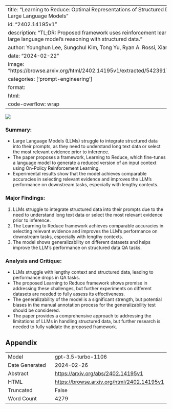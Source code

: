 
---
title: "Learning to Reduce: Optimal Representations of Structured Data in Prompting Large Language Models"
id: "2402.14195v1"
description: "TL;DR: Proposed framework uses reinforcement learning to improve large language model's reasoning with structured data."
author: Younghun Lee, Sungchul Kim, Tong Yu, Ryan A. Rossi, Xiang Chen
date: "2024-02-22"
image: "https://browse.arxiv.org/html/2402.14195v1/extracted/5423917/figs/model.png"
categories: ['prompt-engineering']
format:
  html:
    code-overflow: wrap
---

![](https://browse.arxiv.org/html/2402.14195v1/extracted/5423917/figs/model.png)

### **Summary:**
- Large Language Models (LLMs) struggle to integrate structured data into their prompts, as they need to understand long text data or select the most relevant evidence prior to inference.
- The paper proposes a framework, Learning to Reduce, which fine-tunes a language model to generate a reduced version of an input context using On-Policy Reinforcement Learning.
- Experimental results show that the model achieves comparable accuracies in selecting relevant evidence and improves the LLM’s performance on downstream tasks, especially with lengthy contexts.

### **Major Findings:**
1. LLMs struggle to integrate structured data into their prompts due to the need to understand long text data or select the most relevant evidence prior to inference.
2. The Learning to Reduce framework achieves comparable accuracies in selecting relevant evidence and improves the LLM’s performance on downstream tasks, especially with lengthy contexts.
3. The model shows generalizability on different datasets and helps improve the LLM’s performance on structured data QA tasks.

### **Analysis and Critique:**
- LLMs struggle with lengthy context and structured data, leading to performance drops in QA tasks.
- The proposed Learning to Reduce framework shows promise in addressing these challenges, but further experiments on different datasets are needed to fully assess its effectiveness.
- The generalizability of the model is a significant strength, but potential biases in the manual annotation process for the generalizability test should be considered.
- The paper provides a comprehensive approach to addressing the limitations of LLMs in handling structured data, but further research is needed to fully validate the proposed framework.

## Appendix

|          |          |
|----------|----------|
| Model     | gpt-3.5-turbo-1106       |
| Date Generated     | 2024-02-26       |
| Abstract | [https://arxiv.org/abs/2402.14195v1](https://arxiv.org/abs/2402.14195v1)        |
| HTML     | [https://browse.arxiv.org/html/2402.14195v1](https://browse.arxiv.org/html/2402.14195v1)       |
| Truncated       | False       |
| Word Count       | 4279       |
